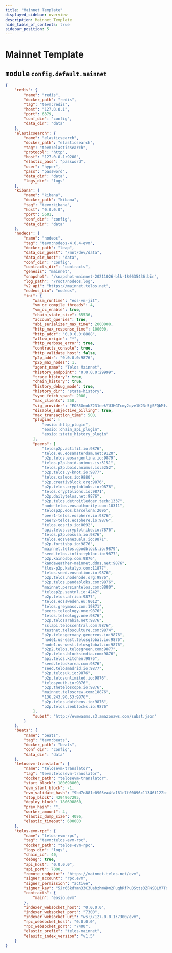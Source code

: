 ```yaml
---
title: "Mainnet Template"
displayed_sidebar: overview
description: Mainnet Template
hide_table_of_contents: true
sidebar_position: 5
---
```


# Mainnet Template

## <kbd>module</kbd> `config.default.mainnet`

```json
{
    "redis": {
        "name": "redis",
        "docker_path": "redis",
        "tag": "tevm:redis",
        "host": "127.0.0.1",
        "port": 6379,
        "conf_dir": "config",
        "data_dir": "data"
    },
    "elasticsearch": {
        "name": "elasticsearch",
        "docker_path": "elasticsearch",
        "tag": "tevm:elasticsearch",
        "protocol": "http",
        "host": "127.0.0.1:9200",
        "elastic_pass": "password",
        "user": "hyper",
        "pass": "password",
        "data_dir": "data",
        "logs_dir": "logs"
    },
    "kibana": {
        "name": "kibana",
        "docker_path": "kibana",
        "tag": "tevm:kibana",
        "host": "0.0.0.0",
        "port": 5601,
        "conf_dir": "config",
        "data_dir": "data"
    },
    "nodeos": {
        "name": "nodeos",
        "tag": "tevm:nodeos-4.0.4-evm",
        "docker_path": "leap",
        "data_dir_guest": "/mnt/dev/data",
        "data_dir_host": "data",
        "conf_dir": "config",
        "contracts_dir": "contracts",
        "genesis": "mainnet",
        "snapshot": "/snapshot-mainnet-20211026-blk-180635436.bin",
        "log_path": "/root/nodeos.log",
        "v2_api": "https://mainnet.telos.net",
        "nodeos_bin": "nodeos",
        "ini": {
            "wasm_runtime": "eos-vm-jit",
            "vm_oc_compile_threads": 4,
            "vm_oc_enable": true,
            "chain_state_size": 65536,
            "account_queries": true,
            "abi_serializer_max_time": 2000000,
            "http_max_response_time": 100000,
            "http_addr": "0.0.0.0:8888",
            "allow_origin": "*",
            "http_verbose_error": true,
            "contracts_console": true,
            "http_validate_host": false,
            "p2p_addr": "0.0.0.0:9876",
            "p2p_max_nodes": 1,
            "agent_name": "Telos Mainnet",
            "history_endpoint": "0.0.0.0:29999",
            "trace_history": true,
            "chain_history": true,
            "history_debug_mode": true,
            "history_dir": "state-history",
            "sync_fetch_span": 2000,
            "max_clients": 250,
            "sig_provider": "EOS5GnobZ231eekYUJHGTcmy2qve1K23r5jSFQbMfwWTtPB7mFZ1L=KEY:5Jr65kdYmn33C3UabzhmWDm2PuqbRfPuDStts3ZFNSBLM7TqaiL",
            "disable_subjective_billing": true,
            "max_transaction_time": 500,
            "plugins": [
                "eosio::http_plugin",
                "eosio::chain_api_plugin",
                "eosio::state_history_plugin"
            ],
            "peers": [
                "telosp2p.actifit.io:9876",
                "telos.eu.eosamsterdam.net:9120",
                "p2p.telos.eosargentina.io:9879",
                "telos.p2p.boid.animus.is:5151",
                "telos.p2p.boid.animus.is:5252",
                "p2p.telos.y-knot.io:9877",
                "telos.caleos.io:9880",
                "p2p.creativblock.org:9876",
                "p2p.telos.cryptobloks.io:9876",
                "telos.cryptolions.io:9871",
                "p2p.dailytelos.net:9876",
                "p2p.telos.detroitledger.tech:1337",
                "node-telos.eosauthority.com:10311",
                "telosp2p.eos.barcelona:2095",
                "peer1-telos.eosphere.io:9876",
                "peer2-telos.eosphere.io:9876",
                "telos.eosrio.io:8092",
                "api.telos.cryptotribe.io:7876",
                "telos.p2p.eosusa.io:9876",
                "telos.eosvenezuela.io:9871",
                "p2p.fortisbp.io:9876",
                "mainnet.telos.goodblock.io:9879",
                "seed-telos.infinitybloc.io:9877",
                "p2p.kainosbp.com:9876",
                "kandaweather-mainnet.ddns.net:9876",
                "tlos-p2p.katalyo.com:11877",
                "telos.seed.eosnation.io:9876",
                "p2p.telos.nodenode.org:9876",
                "p2p.telos.pandabloks.com:9876",
                "mainnet.persiantelos.com:8880",
                "telosp2p.sentnl.io:4242",
                "p2p.telos.africa:9877",
                "telos.eossweden.eu:8012",
                "telos.greymass.com:19871",
                "peers.teleology.one:9876",
                "telos.teleology.one:9876",
                "p2p.telosarabia.net:9876",
                "sslapi.teloscentral.com:9876",
                "testnet.telosculture.com:9874",
                "p2p.telosgermany.genereos.io:9876",
                "node1.us-east.telosglobal.io:9876",
                "node1.us-west.telosglobal.io:9876",
                "p2p2.telos.telosgreen.com:9877",
                "p2p.telos.blocksindia.com:9876",
                "api.telos.kitchen:9876",
                "seed.teloskorea.com:9876",
                "seed.telosmadrid.io:9877",
                "p2p.telosuk.io:9876",
                "p2p.telosunlimited.io:9876",
                "telosyouth.io:9876",
                "p2p.theteloscope.io:9876",
                "mainnet.teloscrew.com:18876",
                "136.243.90.53:9876",
                "p2p.telos.dutcheos.io:9876",
                "p2p.telos.zenblocks.io:9876"
            ],
            "subst": "http://evmwasms.s3.amazonaws.com/subst.json"
        }
    },
    "beats": {
        "name": "beats",
        "tag": "tevm:beats",
        "docker_path": "beats",
        "conf_dir": "config",
        "data_dir": "data"
    },
    "telosevm-translator": {
        "name": "telosevm-translator",
        "tag": "tevm:telosevm-translator",
        "docker_path": "telosevm-translator",
        "start_block": 180698860,
        "evm_start_block": -1,
        "evm_validate_hash": "9bd7e881e0903ea4fa161c7f00096c11346f122bff30a3a5122ef5c1f9c9f80c",
        "stop_block": 4294967295,
        "deploy_block": 180698860,
        "prev_hash": "",
        "worker_amount": 4,
        "elastic_dump_size": 4096,
        "elastic_timeout": 600000
    },
    "telos-evm-rpc": {
        "name": "telos-evm-rpc",
        "tag": "tevm:telos-evm-rpc",
        "docker_path": "telos-evm-rpc",
        "logs_dir": "logs",
        "chain_id": 40,
        "debug": true,
        "api_host": "0.0.0.0",
        "api_port": 7000,
        "remote_endpoint": "https://mainnet.telos.net/evm",
        "signer_account": "rpc.evm",
        "signer_permission": "active",
        "signer_key": "5Jr65kdYmn33C3UabzhmWDm2PuqbRfPuDStts3ZFNSBLM7TqaiL",
        "contracts": {
            "main": "eosio.evm"
        },
        "indexer_websocket_host": "0.0.0.0",
        "indexer_websocket_port": "7300",
        "indexer_websocket_uri": "ws://127.0.0.1:7300/evm",
        "rpc_websocket_host": "0.0.0.0",
        "rpc_websocket_port": "7400",
        "elastic_prefix": "telos-mainnet",
        "elasitc_index_version": "v1.5"
    }
}
```
